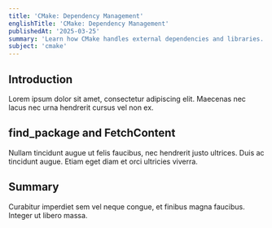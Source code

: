 ```yaml
---
title: 'CMake: Dependency Management'
englishTitle: 'CMake: Dependency Management'
publishedAt: '2025-03-25'
summary: 'Learn how CMake handles external dependencies and libraries.'
subject: 'cmake'
---
```


## Introduction

Lorem ipsum dolor sit amet, consectetur adipiscing elit. Maecenas nec lacus nec urna hendrerit cursus vel non ex.

## find_package and FetchContent

Nullam tincidunt augue ut felis faucibus, nec hendrerit justo ultrices. Duis ac tincidunt augue. Etiam eget diam et orci ultricies viverra.

## Summary

Curabitur imperdiet sem vel neque congue, et finibus magna faucibus. Integer ut libero massa.